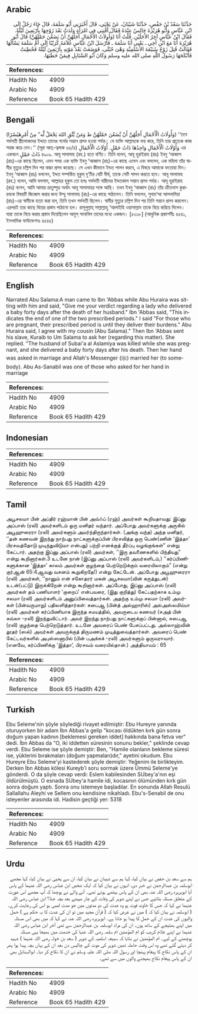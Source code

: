 ## Arabic


<div dir="rtl" lang="ar" style={{fontSize:'larger',backgroundColor:'#f8f9fa',padding:20}}>
حَدَّثَنَا سَعْدُ بْنُ حَفْصٍ، حَدَّثَنَا شَيْبَانُ، عَنْ يَحْيَى، قَالَ أَخْبَرَنِي أَبُو سَلَمَةَ، قَالَ جَاءَ رَجُلٌ إِلَى ابْنِ عَبَّاسٍ وَأَبُو هُرَيْرَةَ جَالِسٌ عِنْدَهُ فَقَالَ أَفْتِنِي فِي امْرَأَةٍ وَلَدَتْ بَعْدَ زَوْجِهَا بِأَرْبَعِينَ لَيْلَةً‏.‏ فَقَالَ ابْنُ عَبَّاسٍ آخِرُ الأَجَلَيْنِ‏.‏ قُلْتُ أَنَا ‏(‏وَأُولاَتُ الأَحْمَالِ أَجَلُهُنَّ أَنْ يَضَعْنَ حَمْلَهُنَّ‏)‏ قَالَ أَبُو هُرَيْرَةَ أَنَا مَعَ ابْنِ أَخِي ـ يَعْنِي أَبَا سَلَمَةَ ـ فَأَرْسَلَ ابْنُ عَبَّاسٍ غُلاَمَهُ كُرَيْبًا إِلَى أُمِّ سَلَمَةَ يَسْأَلُهَا فَقَالَتْ قُتِلَ زَوْجُ سُبَيْعَةَ الأَسْلَمِيَّةِ وَهْىَ حُبْلَى، فَوَضَعَتْ بَعْدَ مَوْتِهِ بِأَرْبَعِينَ لَيْلَةً فَخُطِبَتْ فَأَنْكَحَهَا رَسُولُ اللَّهِ صلى الله عليه وسلم وَكَانَ أَبُو السَّنَابِلِ فِيمَنْ خَطَبَهَا‏.‏
</div>
<div style={{backgroundColor:'#f8f9fa',padding:20, marginBottom: 10}}><table> <thead> <tr> <th>References:</th> <th></th> </tr> </thead> <tbody><tr><td>Hadith No</td><td>4909</td></tr><tr><td>Arabic No</td><td>4909</td></tr><tr><td>Reference</td><td>Book 65 Hadith 429</td></tr></tbody></table></div>

## Bengali


<div dir="ltr" lang="bn" style={{fontSize:'larger',backgroundColor:'#f8f9fa',padding:20}}>
(وَأُولَاتُ الْأَحْمَالِ أَجَلُهُنَّ أَنْ يَّضَعْنَ حَمْلَهُنَّ ط وَمَنْ يَّتَّقِ اللهَ يَجْعَلْ لَّه” مِنْ أَمْرِهٰيُسْرًا) ‘‘তবে গর্ভবতী স্ত্রীলোকদের ইদ্দাত তাদের গর্ভের সন্তান প্রসব হওয়া পর্যন্ত। যে ব্যক্তি আল্লাহকে ভয় করে, তিনি তার প্রত্যেক কাজ সহজ করে দেন।’’ (সূরা আত্-ত্বলাক ৬৫/৪) وَأُوْلَاتُ الْأَحْمَالِ وَاحِدُهَا ذَاتُ حَمْلٍ. أُوْلَاتُ الْأَحْمَالِ এর একবচন ذَاتُ حَمْلٍ ৪৯০৯. আবূ সালামাহ (রহ.) হতে বর্ণিত। তিনি বলেন, আবূ হুরাইরাহ (রাঃ) ইবনু ‘আব্বাস (রাঃ)-এর কাছে ছিলেন, এমন সময় এক ব্যক্তি ইবনু ‘আব্বাস (রাঃ)-এর কাছে এলেন এবং বললেন, এক মহিলা তাঁর স্বামীর মৃত্যুর চল্লিশ দিন পর বাচ্চা প্রসব করেছে। সে এখন কীভাবে ইদ্দত পালন করবে, এ বিষয়ে আমাকে ফতোয়া দিন। ইবনু ‘আব্বাস (রাঃ) বললেন, ইদ্দত সম্পর্কিত হুকুম্ দু’টির যেটি দীর্ঘ, তাকে সেটি পালন করতে হবে। আবূ সালামাহ (রহ.) বলেন, আমি বললাম, আল্লাহর হুকুম তো হলঃ গর্ভবতী নারীদের ইদ্দতকাল সন্তান প্রসব পর্যন্ত। আবূ হুরাইরাহ (রাঃ) বলেন, আমি আমার ভ্রাতুষ্পুত্র অর্থাৎ আবূ সালামাহর সঙ্গে আছি। তখন ইবনু ‘আব্বাস (রাঃ) তাঁর ক্রীতদাস কুরায়বকে বিষয়টি জিজ্ঞেস করার জন্য উম্মু সালামাহ (রাঃ)-এর কাছে পাঠালেন। তিনি বললেন, সুবায়‘আ আসলামিয়া (রাঃ)-এর স্বামীকে হত্যা করা হল, তিনি তখন গর্ভবতী ছিলেন। স্বামীর মৃত্যুর চল্লিশ দিন পর তিনি সন্তান প্রসব করলেন। এরপরই তার কাছে বিয়ের প্রস্তাব পাঠানো হল। রাসূলুল্লাহ্ সাল্লাল্লাহু ‘আলাইহি ওয়াসাল্লাম তাকে বিয়ে করিয়ে দিলেন। যারা তাকে বিয়ে করার প্রস্তাব দিয়েছিলেন আবুস্ সানাবিল তাদের মধ্যে একজন। [৫৩১৮] (আধুনিক প্রকাশনীঃ ৪৫৪১, ইসলামিক ফাউন্ডেশনঃ ৪৫৪৫)
</div>
<div style={{backgroundColor:'#f8f9fa',padding:20, marginBottom: 10}}><table> <thead> <tr> <th>References:</th> <th></th> </tr> </thead> <tbody><tr><td>Hadith No</td><td>4909</td></tr><tr><td>Arabic No</td><td>4909</td></tr><tr><td>Reference</td><td>Book 65 Hadith 429</td></tr></tbody></table></div>

## English


<div dir="ltr" lang="en" style={{fontSize:'larger',backgroundColor:'#f8f9fa',padding:20}}>
Narrated Abu Salama:A man came to Ibn 'Abbas while Abu Huraira was sitting with him and said, "Give me your verdict regarding a lady who delivered a baby forty days after the death of her husband." Ibn 'Abbas said, "This indicates the end of one of the two prescribed periods." I said "For those who are pregnant, their prescribed period is until they deliver their burdens." Abu Huraira said, I agree with my cousin (Abu Salama)." Then Ibn 'Abbas sent his slave, Kuraib to Um Salama to ask her (regarding this matter). She replied. "The husband of Subai'a al Aslamiya was killed while she was pregnant, and she delivered a baby forty days after his death. Then her hand was asked in marriage and Allah's Messenger (ﷺ) married her (to somebody). Abu As-Sanabil was one of those who asked for her hand in marriage
</div>
<div style={{backgroundColor:'#f8f9fa',padding:20, marginBottom: 10}}><table> <thead> <tr> <th>References:</th> <th></th> </tr> </thead> <tbody><tr><td>Hadith No</td><td>4909</td></tr><tr><td>Arabic No</td><td>4909</td></tr><tr><td>Reference</td><td>Book 65 Hadith 429</td></tr></tbody></table></div>

## Indonesian


<div dir="ltr" lang="id" style={{fontSize:'larger',backgroundColor:'#f8f9fa',padding:20}}>

</div>
<div style={{backgroundColor:'#f8f9fa',padding:20, marginBottom: 10}}><table> <thead> <tr> <th>References:</th> <th></th> </tr> </thead> <tbody><tr><td>Hadith No</td><td>4909</td></tr><tr><td>Arabic No</td><td>4909</td></tr><tr><td>Reference</td><td>Book 65 Hadith 429</td></tr></tbody></table></div>

## Tamil


<div dir="ltr" lang="ta" style={{fontSize:'larger',backgroundColor:'#f8f9fa',padding:20}}>
அபூசலமா பின் அப்திர் ரஹ்மான் பின் அவ்ஃப் (ரஹ்) அவர்கள் கூறியதாவது: இப்னு அப்பாஸ் (ரலி) அவர்களிடம் ஒரு மனிதர் வந்தார். அப்போது அவர்களுக்கு அருகில் அபூஹுரைரா (ரலி) அவர்களும் அமர்ந்திருந்தார்கள். (அங்கு வந்த) அந்த மனிதர், ‘‘தன் கணவன் இறந்து நாற்பது நாட்களுக்குப்பின் பிரசவித்த ஒரு பெண்(ணின் ‘இத்தா’ பிரசவத்தோடு முடிந்துவிடுமா என்பது) பற்றி எனக்குத் தீர்ப்பு வழங்குங்கள்” என்று கேட்டார். அதற்கு இப்னு அப்பாஸ் (ரலி) அவர்கள், ‘‘இரு தவணைகளில் பிந்தியது” என்று கூறினார்கள்.3 உடனே நான் (இப்னு அப்பாஸ் (ரலி) அவர்களிடம்,) ‘‘கர்ப்பிணிகளுக்கான ‘இத்தா’ காலம் அவர்கள் குழந்தை பெற்றெடுக்கும் வரையிலாகும்” (என்று குர்ஆன் 65:4ஆவது வசனம் கூறுகிறதே!) என்று கேட்டேன். அப்போது அபூஹுரைரா (ரலி) அவர்கள், ‘‘நானும் என் சகோதரர் மகன் அபூசலமா(வின் கருத்துடன்) உடன்(பட்டு) இருக்கிறேன் என்று கூறினார்கள். அப்போது, இப்னு அப்பாஸ் (ரலி) அவர்கள் தம் பணியாளர் ‘குறைப்’ என்பவரை, (இது குறித்து) கேட்பதற்காக உம்மு சலமா (ரலி) அவர்களிடம் அனுப்பிவைத்தார்கள். அதற்கு உம்மு சலமா (ரலி) அவர்கள் (பின்வருமாறு) பதிலளித்தார்கள்: சுபைஆ (பின்த் அல்ஹாரிஸ்) அல்அஸ்லமிய்யா (ரலி) அவர்கள் கர்ப்பிணியாக இருந்த சமயத்தில், அவருடைய கணவர் (சஅத் பின் கவ்லா -ரலி) இறந்துவிட்டார். அவர் இறந்து நாற்பது நாட்களுக்குப் பின்னால், சுபைஆ (ரலி) குழந்தை பெற்றெடுத்தார். உடனே அவரைப் பெண் பேசப்பட்டது. அல்லாஹ்வின் தூதர் (ஸல்) அவர்கள் அவருக்குத் திருமணம் முடித்துவைத்தார்கள். அவரைப் பெண் கேட்டவர்களில் அபுஸ்ஸனாபில் (பின் பஅக்கக் -ரலி) அவர்களும் ஒருவராவார். (எனவே, கர்ப்பிணிக்கு ‘இத்தா’, பிரசவம் வரையில்தான்.) அத்தியாயம் : 65
</div>
<div style={{backgroundColor:'#f8f9fa',padding:20, marginBottom: 10}}><table> <thead> <tr> <th>References:</th> <th></th> </tr> </thead> <tbody><tr><td>Hadith No</td><td>4909</td></tr><tr><td>Arabic No</td><td>4909</td></tr><tr><td>Reference</td><td>Book 65 Hadith 429</td></tr></tbody></table></div>

## Turkish


<div dir="ltr" lang="tr" style={{fontSize:'larger',backgroundColor:'#f8f9fa',padding:20}}>
Ebu Seleme'nin şöyle söylediği rivayet edilmiştir: Ebu Hureyre yanında oturuyorken bir adam İbn Abbas'a gelip "kocası öldükten kırk gün sonra doğum yapan kadının [beklemesi gereken iddet] hakkında bana fetva ver" dedi. İbn Abbas da "O, iki iddetten süresinin sonunu bekler," şeklinde cevap verdi. Ebu Seleme ise şöyle demiştir: Ben, "Hamile olanların bekleme süresi ise, yüklerini bırakmaları (doğum yapmaları)dır," ayetini okudum. Ebu Hureyre Ebu Seleme'yi kastederek şöyle demiştir: Yeğenim ile birlikteyim. Derken İbn Abbas kölesi Kureyb'i soru sormak üzere Ümmü Seleme'ye gönderdi. O da şöyle cevap verdi: Eslem kabilesinden SUbey'a'nın eşi öldürülmüştü. O esnada SUbey'a hamile idi, kocasının ölümünden kırk gün sonra doğum yaptı. Sonra onu istemeye başladılar. En sonunda Allah Resulü Sallallahu Aleyhi ve Sellem onu kendisine nikahladı. Ebu's-Senabil de onu isteyenler arasında idi. Hadisin geçtiği yer: 5318
</div>
<div style={{backgroundColor:'#f8f9fa',padding:20, marginBottom: 10}}><table> <thead> <tr> <th>References:</th> <th></th> </tr> </thead> <tbody><tr><td>Hadith No</td><td>4909</td></tr><tr><td>Arabic No</td><td>4909</td></tr><tr><td>Reference</td><td>Book 65 Hadith 429</td></tr></tbody></table></div>

## Urdu


<div dir="rtl" lang="ur" style={{fontSize:'larger',backgroundColor:'#f8f9fa',padding:20}}>
ہم سے سعد بن حفص نے بیان کیا، کہا ہم سے شیبان نے بیان کیا، ان سے یحییٰ نے بیان کیا، کہا مجھے ابوسلمہ بن عبدالرحمٰن نے خبر دی، انہوں نے بیان کیا کہ ایک شخص ابن عباس رضی اللہ عنہما کے پاس آیا ابوہریرہ رضی اللہ عنہ بھی ان کے پاس بیٹھے ہوئے تھے۔ آنے والے نے پوچھا کہ آپ مجھے اس عورت کے متعلق مسئلہ بتائیے جس نے اپنے شوہر کی وفات کے چار مہینے بعد بچہ جنا؟ ابن عباس رضی اللہ عنہما نے کہا کہ جس کا خاوند فوت ہو وہ عدت کی دو مدتوں میں جو مدت لمبی ہو اس کی رعایت کرے۔ ( ابوسلمہ نے بیان کیا کہ ) میں نے عرض کیا کہ ( قرآن مجید میں تو ان کی عدت کا یہ حکم ہے ) حمل والیوں کی عدت ان کے حمل کا پیدا ہو جانا ہے۔ ابوہریرہ رضی اللہ عنہ نے کہا کہ میں بھی اس مسئلہ میں اپنے بھتیجے کے ساتھ ہوں۔ ان کی مراد ابوسلمہ بن عبدالرحمٰن سے تھی آخر ابن عباس رضی اللہ عنہما نے اپنے غلام کریب کو ام المؤمنین ام سلمہ رضی اللہ عنہا کی خدمت میں بھیجا یہی مسئلہ پوچھنے کے لیے۔ ام المؤمنین نے بتایا کہ سبیعہ اسلمیہ کے شوہر ( سعد بن خولہ رضی اللہ عنہما ) شہید کر دیئے گئے تھے وہ اس وقت حاملہ تھیں شوہر کی موت کے چالیس دن بعد ان کے یہاں بچہ پیدا ہوا پھر ان کے پاس نکاح کا پیغام پہنچا اور رسول اللہ صلی اللہ علیہ وسلم نے ان کا نکاح کر دیا۔ ابوالسنابل بھی ان کے پاس پیغام نکاح بھیجنے والوں میں سے تھے۔
</div>
<div style={{backgroundColor:'#f8f9fa',padding:20, marginBottom: 10}}><table> <thead> <tr> <th>References:</th> <th></th> </tr> </thead> <tbody><tr><td>Hadith No</td><td>4909</td></tr><tr><td>Arabic No</td><td>4909</td></tr><tr><td>Reference</td><td>Book 65 Hadith 429</td></tr></tbody></table></div>